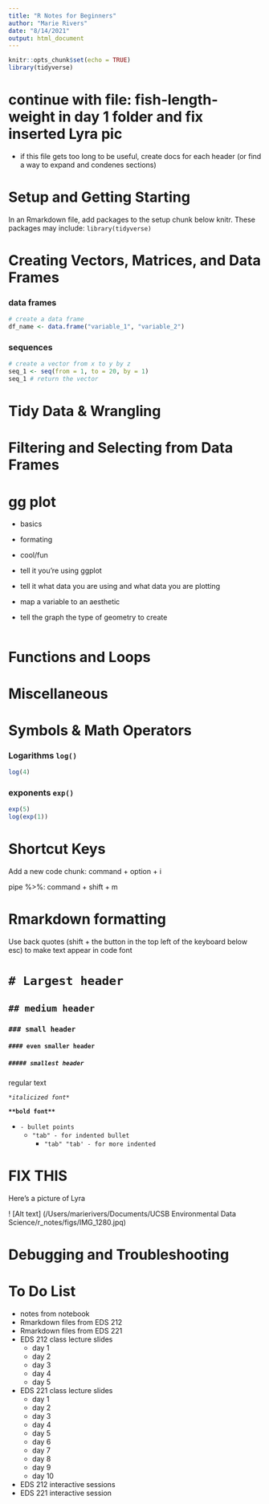 ```yaml
---
title: "R Notes for Beginners"
author: "Marie Rivers"
date: "8/14/2021"
output: html_document
---
```


```r
knitr::opts_chunk$set(echo = TRUE)
library(tidyverse)
```
# continue with file: fish-length-weight in day 1 folder and fix inserted Lyra pic
* if this file gets too long to be useful, create docs for each header (or find a way to expand and condenes sections)

# Setup and Getting Starting
In an Rmarkdown file, add packages to the setup chunk below knitr. These packages may include: 
`library(tidyverse)`

# Creating Vectors, Matrices, and Data Frames
### data frames
```r
# create a data frame
df_name <- data.frame("variable_1", "variable_2")

```
### sequences
```r
# create a vector from x to y by z
seq_1 <- seq(from = 1, to = 20, by = 1)
seq_1 # return the vector
```


# Tidy Data & Wrangling

# Filtering and Selecting from Data Frames

# gg plot

- basics
- formating
- cool/fun

- tell it you're using ggplot
- tell it what data you are using and what data you are plotting 
- map a variable to an aesthetic
- tell the graph the type of geometry to create
```r

```


# Functions and Loops

# Miscellaneous

# Symbols & Math Operators
### Logarithms `log()`
```r
log(4)

```
### exponents `exp()`
```r
exp(5)
log(exp(1))
```

# Shortcut Keys
Add a new code chunk: command + option + i

pipe %>%:  command + shift + m


# Rmarkdown formatting

Use back quotes (shift + the button in the top left of the keyboard below esc) to make text appear in code font

# `# Largest header`

## `## medium header`

### `### small header`

#### `#### even smaller header`

##### `##### smallest header`

regular text

*`*italicized font*`*

**`**bold font**`**

- `- bullet points`
  - `"tab" - for indented bullet`
    - `"tab" "tab' - for more indented`

# FIX THIS
Here's a picture of Lyra
 
 ! [Alt text] (/Users/marierivers/Documents/UCSB Environmental Data Science/r_notes/figs/IMG_1280.jpq)

# Debugging and Troubleshooting

# To Do List
- notes from notebook
- Rmarkdown files from EDS 212
- Rmarkdown files from EDS 221
- EDS 212 class lecture slides
  - day 1
  - day 2
  - day 3
  - day 4
  - day 5
- EDS 221 class lecture slides
  - day 1
  - day 2
  - day 3
  - day 4
  - day 5
  - day 6
  - day 7
  - day 8
  - day 9
  - day 10
- EDS 212 interactive sessions
- EDS 221 interactive session
